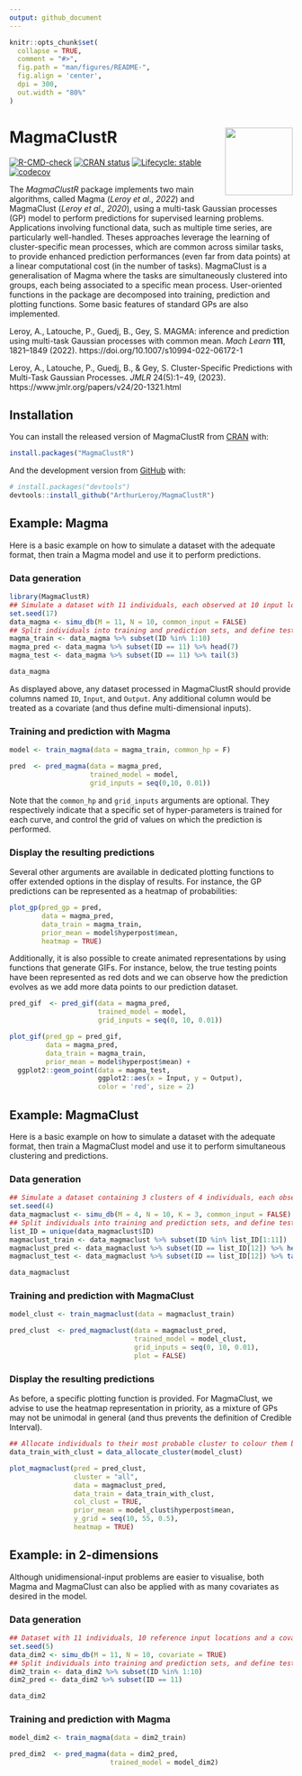 ```yaml
---
output: github_document
---
```


<!-- README.md is generated from README.Rmd. Please edit that file -->

```r
knitr::opts_chunk$set(
  collapse = TRUE,
  comment = "#>",
  fig.path = "man/figures/README-",
  fig.align = 'center',
  dpi = 300,
  out.width = "80%"
)
```

# MagmaClustR <img src="man/figures/logo.png" align="right" width="120" />

<!-- badges: start -->
[![R-CMD-check](https://github.com/ArthurLeroy/MagmaClustR/actions/workflows/R-CMD-check.yaml/badge.svg?branch=master)](https://github.com/ArthurLeroy/MagmaClustR/actions/workflows/R-CMD-check.yaml)
[![CRAN status](https://www.r-pkg.org/badges/version/MagmaClustR)](https://CRAN.R-project.org/package=MagmaClustR)
[![Lifecycle: stable](https://img.shields.io/badge/lifecycle-stable-brightgreen.svg)](https://lifecycle.r-lib.org/articles/stages.html#stable)
[![codecov](https://codecov.io/gh/ArthurLeroy/MagmaClustR/branch/master/graph/badge.svg?token=KH7SOKOLKX)](https://app.codecov.io/gh/ArthurLeroy/MagmaClustR)
<!-- badges: end -->

The *MagmaClustR* package implements two main algorithms, called Magma (*Leroy et al., 2022*) and MagmaClust (*Leroy et al., 2020*), using a multi-task Gaussian processes (GP) model to perform predictions for supervised learning problems. Applications involving functional data, such as multiple time series, are particularly well-handled. Theses approaches leverage the learning of cluster-specific mean processes, which are common across similar tasks, to provide enhanced prediction performances (even far from data points) at a linear computational cost (in the number of tasks). MagmaClust is a generalisation of Magma where the tasks are simultaneously clustered into groups, each being associated to a specific mean process. User-oriented functions in the package are decomposed into training, prediction and plotting functions. Some basic features of standard GPs are also implemented.

Leroy, A., Latouche, P., Guedj, B., Gey, S. MAGMA: inference and prediction using multi-task Gaussian processes with common mean. *Mach Learn* **111**, 1821–1849 (2022). https://doi.org/10.1007/s10994-022-06172-1

Leroy, A., Latouche, P., Guedj, B., & Gey, S. Cluster-Specific Predictions with Multi-Task Gaussian Processes. *JMLR* 24(5):1−49, (2023). https://www.jmlr.org/papers/v24/20-1321.html

## Installation

You can install the released version of MagmaClustR from [CRAN](https://CRAN.R-project.org) with:

``` r
install.packages("MagmaClustR")
```

And the development version from [GitHub](https://github.com/) with:

``` r
# install.packages("devtools")
devtools::install_github("ArthurLeroy/MagmaClustR")
```
## Example: Magma

Here is a basic example on how to simulate a dataset with the adequate format, then train a Magma model and use it to perform predictions.

### Data generation
```r
library(MagmaClustR)
## Simulate a dataset with 11 individuals, each observed at 10 input locations
set.seed(17)
data_magma <- simu_db(M = 11, N = 10, common_input = FALSE)
## Split individuals into training and prediction sets, and define test points
magma_train <- data_magma %>% subset(ID %in% 1:10)
magma_pred <- data_magma %>% subset(ID == 11) %>% head(7)
magma_test <- data_magma %>% subset(ID == 11) %>% tail(3)

data_magma
```
As displayed above, any dataset processed in MagmaClustR should provide columns named `ID`, `Input`, and `Output`. Any additional column would be treated as a covariate (and thus define multi-dimensional inputs). 

### Training and prediction with Magma 

```r
model <- train_magma(data = magma_train, common_hp = F)

pred  <- pred_magma(data = magma_pred,
                    trained_model = model, 
                    grid_inputs = seq(0,10, 0.01))
```

Note that the `common_hp` and `grid_inputs` arguments are optional. They respectively indicate that a specific set of hyper-parameters is trained for each curve, and control the grid of values on which the prediction is performed.

### Display the resulting predictions

Several other arguments are available in dedicated plotting functions to offer extended options in the display of results. For instance, the GP predictions can be represented as a heatmap of probabilities:

```r
plot_gp(pred_gp = pred,
        data = magma_pred,
        data_train = magma_train,
        prior_mean = model$hyperpost$mean,
        heatmap = TRUE) 
```

Additionally, it is also possible to create animated representations by using functions that generate GIFs. For instance, below, the true testing points have been represented as red dots and we can observe how the prediction evolves as we add more data points to our prediction dataset.

```r

pred_gif  <- pred_gif(data = magma_pred,
                      trained_model = model,
                      grid_inputs = seq(0, 10, 0.01))

plot_gif(pred_gp = pred_gif,
         data = magma_pred,
         data_train = magma_train,
         prior_mean = model$hyperpost$mean) + 
  ggplot2::geom_point(data = magma_test,
                      ggplot2::aes(x = Input, y = Output),
                      color = 'red', size = 2)
```

## Example: MagmaClust

Here is a basic example on how to simulate a dataset with the adequate format, then train a MagmaClust model and use it to perform simultaneous clustering and predictions.

### Data generation

```r
## Simulate a dataset containing 3 clusters of 4 individuals, each observed at 10 input locations
set.seed(4) 
data_magmaclust <- simu_db(M = 4, N = 10, K = 3, common_input = FALSE) 
## Split individuals into training and prediction sets, and define test points
list_ID = unique(data_magmaclust$ID)
magmaclust_train <- data_magmaclust %>% subset(ID %in% list_ID[1:11])
magmaclust_pred <- data_magmaclust %>% subset(ID == list_ID[12]) %>% head(5)
magmaclust_test <- data_magmaclust %>% subset(ID == list_ID[12]) %>% tail(5)

data_magmaclust
```


### Training and prediction with MagmaClust

```r
model_clust <- train_magmaclust(data = magmaclust_train)

pred_clust  <- pred_magmaclust(data = magmaclust_pred,
                               trained_model = model_clust,
                               grid_inputs = seq(0, 10, 0.01), 
                               plot = FALSE)
```


### Display the resulting predictions

As before, a specific plotting function is provided. For MagmaClust, we advise to use the heatmap representation in priority, as a mixture of GPs may not be unimodal in general (and thus prevents the definition of Credible Interval).

```r
## Allocate individuals to their most probable cluster to colour them by clusters afterwards
data_train_with_clust = data_allocate_cluster(model_clust)

plot_magmaclust(pred = pred_clust,
                cluster = "all",
                data = magmaclust_pred,
                data_train = data_train_with_clust,
                col_clust = TRUE,
                prior_mean = model_clust$hyperpost$mean,
                y_grid = seq(10, 55, 0.5),
                heatmap = TRUE) 
```

## Example: in 2-dimensions

Although unidimensional-input problems are easier to visualise, both Magma and MagmaClust can also be applied with as many covariates as desired in the model.

### Data generation
```r
## Dataset with 11 individuals, 10 reference input locations and a covariate
set.seed(5) 
data_dim2 <- simu_db(M = 11, N = 10, covariate = TRUE) 
## Split individuals into training and prediction sets, and define test points
dim2_train <- data_dim2 %>% subset(ID %in% 1:10)
dim2_pred <- data_dim2 %>% subset(ID == 11)

data_dim2
```

### Training and prediction with Magma 

```r
model_dim2 <- train_magma(data = dim2_train)

pred_dim2  <- pred_magma(data = dim2_pred,
                         trained_model = model_dim2)
```


